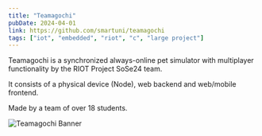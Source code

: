 ```yaml
---
title: "Teamagochi"
pubDate: 2024-04-01
link: https://github.com/smartuni/teamagochi
tags: ["iot", "embedded", "riot", "c", "large project"]
---
```


Teamagochi is a synchronized always-online pet simulator with multiplayer functionality​ by the RIOT Project SoSe24 team.

It consists of a physical device (Node), web backend and web/mobile frontend.

Made by a team of over 18 students.

![Teamagochi Banner](images/teamagochi.png "A showcase of Teamagochi Banner.") 